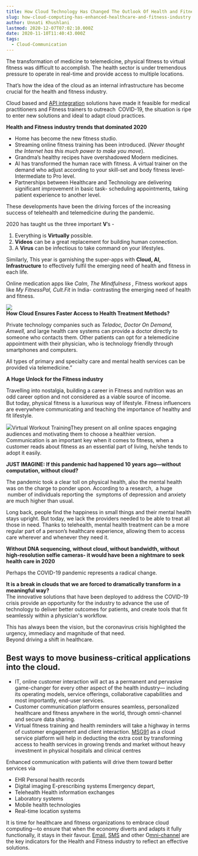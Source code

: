 ```yaml
---
title: How Cloud Technology Has Changed The Outlook Of Health and Fitness Industry
slug: how-cloud-computing-has-enhanced-healthcare-and-fitness-industry
author: Unnati Khushlani
lastmod: 2020-12-07T07:02:10.000Z
date: 2020-11-10T11:40:43.000Z
tags:
  - Cloud-Communication
---
```


  
The transformation of medicine to telemedicine, physical fitness to virtual fitness was difficult to accomplish. The health sector is under tremendous pressure to operate in real-time and provide access to multiple locations.  
  
That’s how the idea of the cloud as an internal infrastructure has become crucial for the health and fitness industry.

Cloud based and [API integration](https://msg91.com/) solutions have made it feasible for medical practitioners and Fitness trainers to outreach  COVID-19, the situation is ripe to enter new solutions and ideal to adapt cloud practices.  
  
**Health and Fitness industry trends that dominated 2020**

* Home has become the new fitness studio.
* Streaming online fitness training has been introduced. (*Never thought the Internet has this much power to make you move*).
* Grandma’s healthy recipes have overshadowed Modern medicines.
* AI has transformed the human race with fitness. A virtual trainer on the demand who adjust according to your skill-set and body fitness level- Intermediate to Pro level.
* Partnerships between Healthcare and Technology are delivering significant improvement in basic task- scheduling appointments, taking patient experience to another level.

  
These developments have been the driving forces of the increasing success of telehealth and telemedicine during the pandemic.

2020 has taught us the three important **V**’s -  
1. Everything is **Virtually** possible.   
2. **Videos** can be a great replacement for building human connection.  
3. A **Virus** can be infectious to take command on your lifestyles. 

Similarly, This year is garnishing the super-apps with **Cloud, AI, Infrastructure** to effectively fulfil the emerging need of health and fitness in each life.

Online medication apps like *Calm*, *The Mindfulness ,* Fitness workout apps like *My FitnessPal, Cult.Fit* in India- contrasting the emerging need of health and fitness.  


![](https://images-msg91.s3.ap-south-1.amazonaws.com/2020/11/Blog-Post---2.png)  
**How Cloud Ensures Faster Access to Health Treatment Methods?**

Private technology companies such as *Teladoc, Doctor On Demand, Amwell,* and large health care systems can provide a doctor directly to someone who contacts them. Other patients can opt for a telemedicine appointment with their physician, who is technology friendly through smartphones and computers.

All types of primary and specialty care and mental health services can be provided via telemedicine.”  
  
**A Huge Unlock for the Fitness industry**

Travelling into nostalgia, building a career in Fitness and nutrition was an odd career option and not considered as a viable source of income.   
But today, physical fitness is a luxurious way of lifestyle. Fitness influencers are everywhere communicating and teaching the importance of healthy and fit lifestyle.

![](https://images-msg91.s3.ap-south-1.amazonaws.com/2020/11/3808480.jpg)Virtual Workout TrainingThey present on all online spaces engaging audiences and motivating them to choose a healthier version.   
Communication is an important key when it comes to fitness, when a customer reads about fitness as an essential part of living, he/she tends to adopt it easily.  
  
**JUST IMAGINE: If this pandemic had happened 10 years ago—without computation, without cloud?**

The pandemic took a clear toll on physical health, also the mental health was on the charge to ponder upon. According to a research,  a huge  number of individuals reporting the  symptoms of depression and anxiety are much higher than usual.   
  
Long back, people find the happiness in small things and their mental health stays upright. But today, we lack the providers needed to be able to treat all those in need. Thanks to telehealth, mental health treatment can be a more regular part of a person’s healthcare experience, allowing them to access care wherever and whenever they need it.

**Without DNA sequencing, without cloud, without bandwidth, without high-resolution selfie cameras- it would have been a nightmare to seek health care in 2020**

Perhaps the COVID-19 pandemic represents a radical change.

**It is a break in clouds that we are forced to dramatically transform in a meaningful way?**  
The innovative solutions that have been deployed to address the COVID-19 crisis provide an opportunity for the industry to advance the use of technology to deliver better outcomes for patients, and create tools that fit seamlessly within a physician's workflow. 

This has always been the vision, but the coronavirus crisis highlighted the urgency, immediacy and magnitude of that need.  
Beyond driving a shift in healthcare.  


Best ways to move business-critical applications into the cloud.
----------------------------------------------------------------

* IT, online customer interaction will act as a permanent and pervasive game-changer for every other aspect of the health industry— including its operating models, service offerings, collaborative capabilities and most importantly, end-user services.
* Customer communication platform ensures seamless, personalized healthcare and fitness anywhere in the world, through omni-channel and secure data sharing.
* Virtual fitness training and health reminders will take a highway in terms of customer engagement and client interaction. [MSG91](https://msg91.com/) as a cloud service platform will help in deducting the extra cost by transforming access to health services in growing trends and market without heavy investment in physical hospitals and clinical centres

Enhanced communication with patients will drive them toward better services via

* EHR Personal health records
* Digital imaging E-prescribing systems Emergency depart,
* Telehealth Health information exchanges
* Laboratory systems
* Mobile health technologies
* Real-time location systems

It is time for healthcare and fitness organizations to embrace cloud computing—to ensure that when the economy diverts and adapts it fully functionally, it stays in their favour. [Email,](https://msg91.com/transactional-email/) [SMS](https://msg91.com/sms/) and other O[mni-channel](https://msg91.com/rich-communication-services/) are the key indicators for the Health and Fitness industry to reflect an effective solutions.

